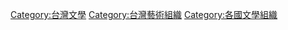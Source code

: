 [[Category:台灣文學|Category:台灣文學]]
[[Category:台灣藝術組織|Category:台灣藝術組織]]
[[Category:各國文學組織|Category:各國文學組織]]
